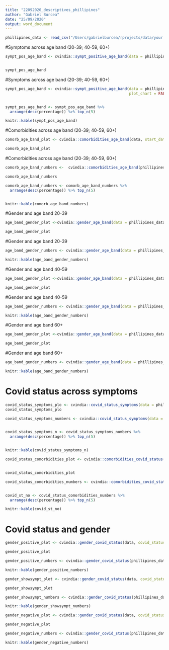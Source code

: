 ```yaml
---
title: "22092020_descriptives_phillipines"
author: "Gabriel Burcea"
date: "25/09/2020"
output: word_document
---
```

```r
phillipines_data <- read_csv("/Users/gabrielburcea/rprojects/data/your.md/phillipines_data.csv")
```



#Symptoms across age band (20-39; 40-59, 60+)

```r

sympt_pos_age_band <- cvindia::sympt_positive_age_band(data = phillipines_data, start_date= as.Date("2020-04-09"), end_date = as.Date("2020-09-01"), plot_chart = TRUE)


sympt_pos_age_band 

```

#Symptoms across age band (20-39; 40-59, 60+)
```r

sympt_pos_age_band <- cvindia::sympt_positive_age_band(data = phillipines_data, start_date= as.Date("2020-04-09"), end_date = as.Date("2020-09-01"), 
                                                       plot_chart = FALSE )


sympt_pos_age_band <- sympt_pos_age_band %>%
  arrange(desc(percentage)) %>% top_n(5)

knitr::kable(sympt_pos_age_band)

```


#Comorbidities across age band (20-39; 40-59, 60+)

```r


comorb_age_band_plot <- cvindia::comorbidities_age_band(data, start_date = as.Date("2020-04-19"), end_date = as.Date("2020-09-01"), plot_chart = TRUE)

comorb_age_band_plot

```



#Comorbidities across age band (20-39; 40-59, 60+)

```r

comorb_age_band_numbers <-  cvindia::comorbidities_age_band(phillipines_data, start_date = as.Date("2020-04-19"), end_date = as.Date("2020-09-01"), plot_chart = FALSE)

comorb_age_band_numbers

comorb_age_band_numbers <- comorb_age_band_numbers %>%
  arrange(desc(percentage)) %>% top_n(5)


knitr::kable(comorb_age_band_numbers)

```


#Gender and age band 20-39

```r
age_band_gender_plot <-cvindia::gender_age_band(data = phillipines_data, age_category = "20-39", plot_chart = TRUE)

age_band_gender_plot

```


#Gender and age band 20-39
```r
age_band_gender_numbers <- cvindia::gender_age_band(data = phillipines_data, age_category = "20-39", plot_chart = FALSE)

knitr::kable(age_band_gender_numbers)

```

#Gender and age band 40-59

```r
age_band_gender_plot <-cvindia::gender_age_band(data = phillipines_data, age_category = "40-59", plot_chart = TRUE)

age_band_gender_plot

```

#Gender and age band 40-59

```r
age_band_gender_numbers <- cvindia::gender_age_band(data = phillipines_data, age_category = "40-59", plot_chart = FALSE)

knitr::kable(age_band_gender_numbers)
```

#Gender and age band 60+

```r
age_band_gender_plot <-cvindia::gender_age_band(data = phillipines_data, age_category = "60+", plot_chart = TRUE)

age_band_gender_plot

```

#Gender and age band 60+

```r
age_band_gender_numbers <- cvindia::gender_age_band(data = phillipines_data, age_category = "60+", plot_chart = FALSE)

knitr::kable(age_band_gender_numbers)
```



# Covid status across symptoms

```r

covid_status_symptoms_plo <- cvindia::covid_status_symptoms(data = phillipines_data, start_date= as.Date("2020-04-09"), end_date = as.Date("2020-09-01"), plot_chart = TRUE)
covid_status_symptoms_plo

```



```r

covid_status_symptoms_numbers <- cvindia::covid_status_symptoms(data = phillipines_data, start_date= as.Date("2020-04-09"), end_date = as.Date("2020-09-01"), plot_chart = FALSE)


covid_status_symptoms_n <- covid_status_symptoms_numbers %>%
  arrange(desc(percentage)) %>% top_n(5)


knitr::kable(covid_status_symptoms_n)
```




```r
covid_status_comorbidities_plot <- cvindia::comorbidities_covid_status(data = phillipines_data, start_date= as.Date("2020-04-09"), end_date = as.Date("2020-09-01"), plot_chart = TRUE)


covid_status_comorbidities_plot

```


```r
covid_status_comorbidities_numbers <- cvindia::comorbidities_covid_status(data = phillipines_data, start_date= as.Date("2020-04-09"), end_date = as.Date("2020-09-01"), plot_chart = FALSE)


covid_st_no <- covid_status_comorbidities_numbers %>%
  arrange(desc(percentage)) %>% top_n(5)

knitr::kable(covid_st_no)

```



# Covid status and gender 

```r
gender_positive_plot <- cvindia::gender_covid_status(data, covid_status = "positive", plot_chart = TRUE)

gender_positive_plot

```



```r
gender_positive_numbers <- cvindia::gender_covid_status(phillipines_data, covid_status = "positive", plot_chart = FALSE)

knitr::kable(gender_positive_numbers)
```



```r
gender_showsympt_plot <- cvindia::gender_covid_status(data, covid_status = "showing symptoms", plot_chart = TRUE)

gender_showsympt_plot

```



```r
gender_showsympt_numbers <- cvindia::gender_covid_status(phillipines_data, covid_status = "showing symptoms", plot_chart = FALSE)

knitr::kable(gender_showsympt_numbers)
```




```r
gender_negative_plot <- cvindia::gender_covid_status(data, covid_status = "negative", plot_chart = TRUE)

gender_negative_plot

```



```r
gender_negative_numbers <- cvindia::gender_covid_status(phillipines_data, covid_status = "negative", plot_chart = FALSE)

knitr::kable(gender_negative_numbers)

```
